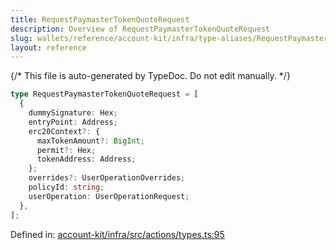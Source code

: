 ```yaml
---
title: RequestPaymasterTokenQuoteRequest
description: Overview of RequestPaymasterTokenQuoteRequest
slug: wallets/reference/account-kit/infra/type-aliases/RequestPaymasterTokenQuoteRequest
layout: reference
---
```


{/* This file is auto-generated by TypeDoc. Do not edit manually. */}

```ts
type RequestPaymasterTokenQuoteRequest = [
  {
    dummySignature: Hex;
    entryPoint: Address;
    erc20Context?: {
      maxTokenAmount?: BigInt;
      permit?: Hex;
      tokenAddress: Address;
    };
    overrides?: UserOperationOverrides;
    policyId: string;
    userOperation: UserOperationRequest;
  },
];
```

Defined in: [account-kit/infra/src/actions/types.ts:95](https://github.com/alchemyplatform/aa-sdk/blob/0cc60e9f694c242d91befdaa2f26cdec3ee389c5/account-kit/infra/src/actions/types.ts#L95)

